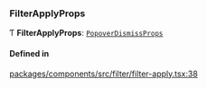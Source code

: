 ### FilterApplyProps

Ƭ **FilterApplyProps**: [`PopoverDismissProps`](interfaces/PopoverDismissProps.md)

#### Defined in

[packages/components/src/filter/filter-apply.tsx:38](https://github.com/vtex/shoreline/blob/cc3cbcc20/packages/components/src/filter/filter-apply.tsx#L38)
